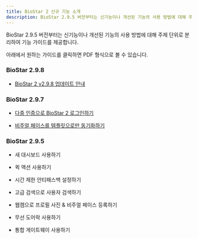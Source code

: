 ```yaml
---
title: BioStar 2 신규 기능 소개
description: BioStar 2.9.5 버전부터는 신기능이나 개선된 기능의 사용 방법에 대해 주제 단위로 분리하여 기능 가이드를 제공합니다.
---
```


BioStar 2.9.5 버전부터는 신기능이나 개선된 기능의 사용 방법에 대해 주제 단위로 분리하여 기능 가이드를 제공합니다.

아래에서 원하는 가이드를 클릭하면 PDF 형식으로 볼 수 있습니다.

### BioStar 2.9.8

  * [BioStar 2 v2.9.8 업데이트 안내](298)

### BioStar 2.9.7 

  * [다중 인증으로 BioStar 2 로그인하기](297-1)

  * [비주얼 페이스를 템플릿으로만 동기화하기](297-2)

### BioStar 2.9.5 

  * 새 대시보드 사용하기

  * 퀵 액션 사용하기

  * 시간 제한 안티패스백 설정하기

  * 고급 검색으로 사용자 검색하기

  * 웹캠으로 프로필 사진 & 비주얼 페이스 등록하기

  * 무선 도어락 사용하기

  * 통합 게이트웨이 사용하기